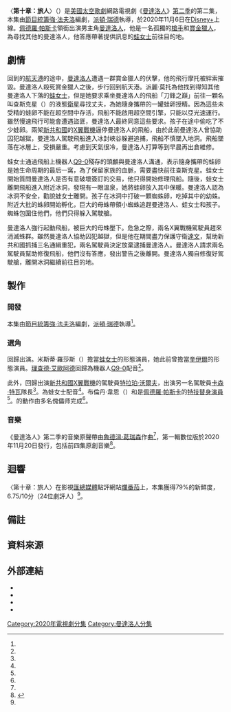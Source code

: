 {{noteTA
|G1=TV
|G2=Show
|G3=LI
|G4=movie
|1=zh-hk:星球大戰;zh-tw:星際大戰;zh-cn:星球大战;
}}
{{Infobox television episode
| title          = 〈第十章：旅人〉<br />{{small|{{lang|en|''Chapter 10: The Passenger''}}}}
| series         = [[曼達洛人_(電視劇)|曼達洛人]]
| image          = Chapter 10 The Passenger poster.jpeg
| image_alt      = 
| caption        = [[曼達洛人_(星際大戰角色)|曼達洛人]]激戰冰洞中的蛛群
| season         = 2
| episode        = 2
| director       = [[派頓·瑞德|派頓·瑞德]]
| writer         = [[強·法夫洛|強·法夫洛]]
| producer       = 強·法夫洛
| music          = <!-- For featured songs, not the composer -->
| photographer   = 貝瑞·伊多因（{{lang|en|Barry Idoine}}）
| editor         = 安德魯·S·艾森（{{lang|en|Andrew S. Eisen}}）
| release_date   = {{Start date|2020|11|06}}
| length         = 40分鐘
| guests_title   = 聯合主演
| guests         = 
* {{le|艾咪·莎德瑞斯|Amy Sedaris}} 飾 [[派麗·莫托|派麗·莫托]]
* 米斯蒂·羅莎斯（{{lang|en|Misty Rosas}}） 飾 [[蛙女士|蛙女士]]{{efn|{{le|迪·布萊德利·貝克|Dee Bradley Baker}}為[[蛙女士|蛙女士]]配音。}}
* [[理查德·艾歐阿德|理查德·艾歐阿德]] 配音 [[Q9-0|Q9-0]]
* {{le|李善亨|Paul Sun-Hyung Lee}} 飾 [[卡森·特瓦|卡森·特瓦]]
* {{le|戴夫·菲洛尼|Dave Filoni}} 飾 [[特拉珀·沃爾夫|特拉珀·沃爾夫]]
| prev           = [[第九章：執法官|第九章：執法官]]
| next           = [[第十一章：女繼承人|第十一章：女繼承人]]
| episode_list   = [[曼達洛人集數列表|曼達洛人集數列表]]
}}

〈'''第十章：旅人'''〉（{{lang-en|''Chapter 10: The Passenger''}}）是[[美國|美國]][[太空歌劇|太空歌劇]]網路電視劇《[[曼達洛人_(電視劇)|曼達洛人]]》[[曼達洛人_(第二季)|第二季]]的第二集，本集由[[節目統籌|節目統籌]][[強·法夫洛|強·法夫洛]]編劇，[[派頓·瑞德|派頓·瑞德]]執導，於2020年11月6日在[[Disney+|Disney+]]上線。[[佩德羅·帕斯卡|佩德羅·帕斯卡]]領銜出演男主角[[曼達洛人_(星際大戰角色)|曼達洛人]]，他是一名孤獨的[[槍手|槍手]]和[[賞金獵人|賞金獵人]]，為尋找其他的曼達洛人，他答應帶著提供訊息的[[蛙女士|蛙女士]]前往目的地。

== 劇情 ==
回到{{le|摩斯艾斯里|Mos Eisley}}的[[航天發射中心|航天港]]的途中，[[曼達洛人_(星際大戰角色)|曼達洛人]]遭遇一群賞金獵人的伏擊，他的飛行摩托被絆索摧毀。曼達洛人殺死賞金獵人之後，步行回到航天港。派麗·莫托為他找到得知其他曼達洛人下落的[[蛙女士|蛙女士]]，但是她要求乘坐曼達洛人的飛船「刀鋒之巔」前往一顆名叫查斯克星（{{lang|en|Trask}}）的液態[[衛星|衛星]]尋找丈夫，為她隨身攜帶的一罐蛙卵授精。因為這些未受精的蛙卵不能在超空間中存活，飛船不能啟用超空間引擎，只能以亞光速運行。雖然慢速飛行可能會遭遇盜匪，曼達洛人最終同意這些要求。孩子在途中偷吃了不少蛙卵。兩架[[新共和國|新共和國]]的[[X翼戰機|X翼戰機]]逼停曼達洛人的飛船，由於此前曼達洛人曾協助囚犯越獄{{efn|參見〈[[第六章：囚犯|第六章：囚犯]]〉。}}，曼達洛人駕駛飛船進入冰封峽谷躲避追捕，飛船不慎墜入地洞。飛船墜落在冰層上，受損嚴重。考慮到天氣很冷，曼達洛人打算等到早晨再出倉維修。

蛙女士通過飛船上機器人[[Q9-0|Q9-0]]殘存的頭顱與曼達洛人溝通，表示隨身攜帶的蛙卵是她生命周期的最后一窩，為了保留家族的血脈，需要盡快前往查斯克星。蛙女士開始質問曼達洛人是否有意破壞簽訂的交易，他只得開始修理飛船。隨後，蛙女士離開飛船進入附近冰洞，發現有一眼溫泉，她將蛙卵放入其中保暖。曼達洛人認為冰洞不安全，勸說蛙女士離開。孩子在冰洞中打破一顆蜘蛛卵，吃掉其中的幼蛛。附近大批的蛛卵開始孵化，巨大的母蛛帶領小蜘蛛追趕曼達洛人、蛙女士和孩子。蜘蛛包圍住他們，他們只得躲入駕駛艙。

曼達洛人強行起動飛船，被巨大的母蛛壓下。危急之際，兩名X翼戰機駕駛員趕來消滅蛛群。雖然曼達洛人協助囚犯越獄，但是他在期間盡力保護守衛[[達文_(星際大戰)|達文]]，幫助新共和國抓捕三名通緝重犯，兩名駕駛員決定放棄逮捕曼達洛人。曼達洛人請求兩名駕駛員幫助修復飛船，他們沒有答應，發出警告之後離開。曼達洛人獨自修復好駕駛艙，離開冰洞繼續前往目的地。

== 製作 ==
=== 開發 ===
本集由[[節目統籌|節目統籌]][[強·法夫洛|強·法夫洛]]編劇，[[派頓·瑞德|派頓·瑞德]]執導<ref name="FavreauReed" />。

=== 選角 ===
{{le|艾咪·莎德瑞斯|Amy Sedaris}}回歸出演{{le|派麗·莫托|Peli Motto}}。米斯蒂·羅莎斯（{{lang|en|Misty Rosas}}）擔當[[蛙女士|蛙女士]]的形態演員，她此前曾擔當[[奎伊爾|奎伊爾]]的形態演員。[[理查德·艾歐阿德|理查德·艾歐阿德]]回歸為機器人[[Q9-0|Q9-0]]配音<ref name="Cast" />。

此外，{{le|戴夫·菲洛尼|Dave Filoni}}回歸出演[[新共和國|新共和國]][[X翼戰機|X翼戰機]]的駕駛員[[特拉珀·沃爾夫|特拉珀·沃爾夫]]，{{le|李善亨|Paul Sun-Hyung Lee}}出演另一名駕駛員[[卡森·特瓦|卡森·特瓦]]隊長<ref name="Cast" />。{{le|迪·布萊德利·貝克|Dee Bradley Baker}}為蛙女士配音<ref name="Cast" />。布倫丹·韋恩（{{lang|en|Brendan Wayne}}）和{{le|拉夫·克羅德·多斯·桑托斯|Lateef Crowder dos Santos|拉夫·克羅德}}是[[佩德羅·帕斯卡|佩德羅·帕斯卡]]的[[特技演員|特技替身演員]]<ref name="StuntDouble" />。{{le|孩子 (星際大戰)|The Child (Star Wars)|孩子}}的動作由多名傀儡师完成<ref name="Child" />。

=== 音樂 ===
《曼達洛人》第二季的音樂原聲帶由[[魯德溫·葛瑞森|魯德溫·葛瑞森]]作曲<ref name="NewThemes" />，第一輯數位版於2020年11月20日發行，包括前四集原創音樂<ref>{{Cite web |url=https://music.apple.com/us/album/the-mandalorian-season-2-vol-1-chapters-9-12-original-score/1540684083 |title=The Mandalorian: Season 2 - Vol. 1 (Chapters 9-12) [Original Score] |date=2020-11-20 |website=[[Apple_Music|Apple Music]] |publisher=[[Apple_Inc.|Apple Inc.]] |access-date=2020-11-20 |language=en-US}}</ref>。

== 迴響 ==
〈第十章：旅人〉在影視[[匯總媒體|匯總媒體]]點評網站[[爛番茄|爛番茄]]上，本集獲得79%的新鮮度，6.75/10分（24位劇評人）<ref name="RT" />。

== 備註 ==
{{reflist|group=lower-alpha}}

== 資料來源 ==
{{Reflist|30em|refs=

<ref name="FavreauReed">{{cite news |last1=Murray |first1=Noel |title=‘The Mandalorian’ Season 2, Episode 2 Recap: Hard-Boiled |url=https://www.nytimes.com/2020/11/06/arts/television/mandalorian-recap-episode-2.html |accessdate=2020-11-07 |work=The New York Times |date=2020-11-06|language=en-US}}</ref>

<ref name="Cast">{{cite web |url=https://screenrant.com/mandalorian-season-2-episode-2-cast-cameos-characters/ |title=The Mandalorian Season 2, Episode 2 Cast & Cameos Guide |last=Dumaraog |first=Ana |work=Screen Rant |date=2020-11-06 |access-date=2020-11-06 |language=en-US}}</ref>

<ref name="StuntDouble">{{Cite web |url=https://www.vulture.com/2019/12/the-mandalorian-pedro-pascal-double-stunt-performer.html |title=So, Who's Really Under the Mandalorian's Helmet? |last=Miller |first=Liz Shannon |date=2019-12-09 |website=Vulture |access-date=2019-12-09 |archive-url=https://web.archive.org/web/20191209223508/https://www.vulture.com/2019/12/the-mandalorian-pedro-pascal-double-stunt-performer.html |archive-date=2019-12-09}}</ref>

<ref name="Child">{{Cite web |url=https://www.newsweek.com/mandalorian-baby-yoda-child-puppet-cgi-disney-plus-werner-herzog-1474991 |title='The Mandalorian': Show Crew on How They Made 'Baby Yoda' |last=Spencer |first=Samuel |date=2019-12-02 |accessdate=2020-06-28 |website=newsweek.com |archive-url=https://web.archive.org/web/20191208002313/https://www.newsweek.com/mandalorian-baby-yoda-child-puppet-cgi-disney-plus-werner-herzog-1474991 |archive-date=2019-12-08 |dead-url=no |language=en-US}}</ref>

<ref name="NewThemes">{{Cite web|last=Burlingame|first=Jon|date=2020-10-30|title=As ‘Mandalorian’ Returns for Second Season, Composer Ludwig Goransson Hints at New Themes|url=https://variety.com/2020/music/news/mandalorian-music-composer-ludwig-goransson-interview-1234819443/|access-date=2020-10-31|website=Variety|language=en-US|archive-date=2020-10-31|archive-url=https://web.archive.org/web/20201031024005/https://variety.com/2020/music/news/mandalorian-music-composer-ludwig-goransson-interview-1234819443/|dead-url=no}}</ref>

<ref name="RT">{{cite web |url=https://www.rottentomatoes.com/tv/the_mandalorian/s02/e02 |title=The Mandalorian: Season 2 Episode 2 |website=[[Rotten_Tomatoes|Rotten Tomatoes]] |publisher=[[Fandango_(company)|Fandango]] |access-date=2020-11-16 |language=en-US}}</ref>

}}

== 外部連結 ==
*{{Official|https://www.starwars.com/series/the-mandalorian}}
*{{Disney+ series}}
*{{IMDb title|12981670}}
*{{Wookieepedia|The Mandalorian Chapter 10|〈第十章：旅人〉}}

{{The Mandalorian}}

{{DEFAULTSORT:Chapter 10: The Passenger}}
[[Category:2020年電視劇分集|Category:2020年電視劇分集]]
[[Category:曼達洛人分集|Category:曼達洛人分集]]